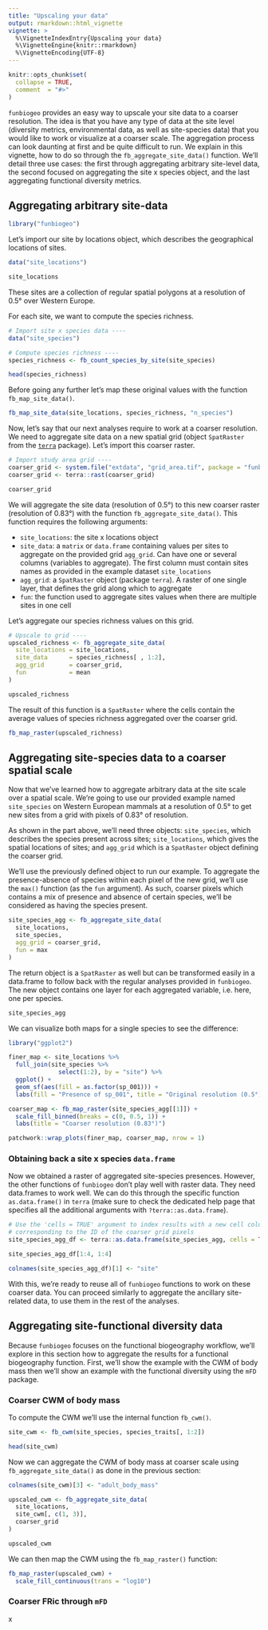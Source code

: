 ```yaml
---
title: "Upscaling your data"
output: rmarkdown::html_vignette
vignette: >
  %\VignetteIndexEntry{Upscaling your data}
  %\VignetteEngine{knitr::rmarkdown}
  %\VignetteEncoding{UTF-8}
---
```


```r
knitr::opts_chunk$set(
  collapse = TRUE,
  comment  = "#>"
)
```


`funbiogeo` provides an easy way to upscale your site data to a coarser resolution.
The idea is that you have any type of data at the site level (diversity metrics, 
environmental data, as well as site-species data) that you would like to work or
visualize at a coarser scale. The aggregation process can look daunting at first
and be quite difficult to run.
We explain in this vignette, how to do so through the `fb_aggregate_site_data()`
function. We'll detail three use cases: the first through aggregating arbitrary
site-level data, the second focused on aggregating the site x species object,
and the last aggregating functional diversity metrics.


## Aggregating arbitrary site-data


```r
library("funbiogeo")
```

Let's import our site by locations object, which describes the geographical locations of sites.


```r
data("site_locations")

site_locations
```

These sites are a collection of regular spatial polygons at a resolution of 0.5° over Western Europe.

For each site, we want to compute the species richness. 

```r
# Import site x species data ----
data("site_species")

# Compute species richness ----
species_richness <- fb_count_species_by_site(site_species)

head(species_richness)
```

Before going any further let's map these original values with the function
`fb_map_site_data()`.


```r
fb_map_site_data(site_locations, species_richness, "n_species")
```

Now, let's say that our next analyses require to work at a coarser resolution. We need to
aggregate site data on a new spatial grid (object `SpatRaster` from the 
[`terra`](http://cran.r-project.org/package=terra) package). Let's import this coarser raster.


```r
# Import study area grid ----
coarser_grid <- system.file("extdata", "grid_area.tif", package = "funbiogeo")
coarser_grid <- terra::rast(coarser_grid)

coarser_grid
```

We will aggregate the site data (resolution of 0.5°) to this new coarser raster (resolution of 0.83°) 
with the function `fb_aggregate_site_data()`. This function requires the following arguments:

- `site_locations`: the site x locations object
- `site_data`: a `matrix` or `data.frame` containing values per sites to aggregate on the provided grid `agg_grid`. Can have one or several columns (variables to aggregate). The first column must contain sites names as provided in the example dataset `site_locations`
- `agg_grid`: a `SpatRaster` object (package `terra`). A raster of one single layer, that defines the grid along which to aggregate
- `fun`: the function used to aggregate sites values when there are multiple sites in one cell

Let's aggregate our species richness values on this grid.


```r
# Upscale to grid ----
upscaled_richness <- fb_aggregate_site_data(
  site_locations = site_locations,
  site_data      = species_richness[ , 1:2],
  agg_grid       = coarser_grid,
  fun            = mean
)

upscaled_richness
```

The result of this function is a `SpatRaster` where the cells contain the
average values of species richness aggregated over the coarser grid.


```r
fb_map_raster(upscaled_richness)
```


## Aggregating site-species data to a coarser spatial scale

Now that we've learned how to aggregate arbitrary data at the site scale over a
spatial scale. We're going to use our provided example named `site_species` on
Western European mammals at a resolution of 0.5° to get new sites from a grid
with pixels of 0.83° of resolution.

As shown in the part above, we'll need three objects: `site_species`, which
describes the species present across sites; `site_locations`, which gives the
spatial locations of sites; and `agg_grid` which is a `SpatRaster` object
defining the coarser grid.

We'll use the previously defined object to run our example. To aggregate 
the presence-absence of species within each pixel of the new grid, we'll use
the `max()` function (as the `fun` argument). As such, coarser pixels which
contains a mix of presence and absence of certain species, we'll be considered
as having the species present.

```r
site_species_agg <- fb_aggregate_site_data(
  site_locations,
  site_species,
  agg_grid = coarser_grid,
  fun = max
)
```

The return object is a `SpatRaster` as well but can be transformed easily in a
data.frame to follow back with the regular analyses provided in `funbiogeo`.
The new object contains one layer for each aggregated variable, i.e. here, one
per species.

```r
site_species_agg
```

We can visualize both maps for a single species to see the difference:

```r
library("ggplot2")

finer_map <- site_locations %>%
  full_join(site_species %>%
              select(1:2), by = "site") %>%
  ggplot() +
  geom_sf(aes(fill = as.factor(sp_001))) +
  labs(fill = "Presence of sp_001", title = "Original resolution (0.5°)")

coarser_map <- fb_map_raster(site_species_agg[[1]]) +
  scale_fill_binned(breaks = c(0, 0.5, 1)) +
  labs(title = "Coarser resolution (0.83°)")

patchwork::wrap_plots(finer_map, coarser_map, nrow = 1)
```


### Obtaining back a site x species `data.frame`

Now we obtained a raster of aggregated site-species presences. However, the 
other functions of `funbiogeo` don't play well with raster data. They need
data.frames to work well. We can do this through the specific function
`as.data.frame()` in `terra` (make sure to check the dedicated help page that
specifies all the additional arguments with `?terra::as.data.frame`).

```r
# Use the 'cells = TRUE' argument to index results with a new cell column
# corresponding to the ID of the coarser grid pixels
site_species_agg_df <- terra::as.data.frame(site_species_agg, cells = TRUE)

site_species_agg_df[1:4, 1:4]

colnames(site_species_agg_df)[1] <- "site"
```

With this, we're ready to reuse all of `funbiogeo` functions to work on these
coarser data. You can proceed similarly to aggregate the ancillary site-related
data, to use them in the rest of the analyses.


## Aggregating site-functional diversity data

Because `funbiogeo` focuses on the functional biogeography workflow, we'll
explore in this section how to aggregate the results for a functional
biogeography function. First, we'll show the example with the CWM of body mass
then we'll show an example with the functional diversity using the `mFD`
package.

### Coarser CWM of body mass

To compute the CWM we'll use the internal function `fb_cwm()`.

```r
site_cwm <- fb_cwm(site_species, species_traits[, 1:2])

head(site_cwm)
```

Now we can aggregate the CWM of body mass at coarser scale using
`fb_aggregate_site_data()` as done in the previous section:

```r
colnames(site_cwm)[3] <- "adult_body_mass"

upscaled_cwm <- fb_aggregate_site_data(
  site_locations,
  site_cwm[, c(1, 3)],
  coarser_grid
)

upscaled_cwm
```

We can then map the CWM using the `fb_map_raster()` function:

```r
fb_map_raster(upscaled_cwm) +
  scale_fill_continuous(trans = "log10")
```


### Coarser FRic through `mFD`

x